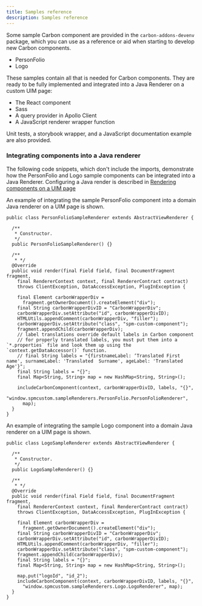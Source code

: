 ```yaml
---
title: Samples reference
description: Samples reference
---
```


Some sample Carbon component are provided in the `carbon-addons-devenv` package, which you can use as a reference or aid when starting to develop new Carbon components.

  - PersonFolio
  - Logo

These samples contain all that is needed for Carbon components. They are ready to be fully implemented and integrated into a Java Renderer on a custom UIM page:

 - The React component
 - Sass
 - A query provider in Apollo Client
 - A JavaScript renderer wrapper function

 Unit tests, a storybook wrapper, and a JavaScript documentation example are also provided.

### Integrating components into a Java renderer
The following code snippets, which don't include the imports, demonstrate how the PersonFolio and Logo sample components can be integrated into a Java Renderer. Configuring a Java render is described in [Rendering components on a UIM page](spm-uim-integration)

An example of integrating the sample PersonFolio component into a domain Java renderer on a UIM page is shown.

```
public class PersonFolioSampleRenderer extends AbstractViewRenderer {

  /**
   * Constructor.
   */
  public PersonFolioSampleRenderer() {}

  /**
   * */
  @Override
  public void render(final Field field, final DocumentFragment fragment,
    final RendererContext context, final RendererContract contract)
    throws ClientException, DataAccessException, PlugInException {

    final Element carbonWrapperDiv =
      fragment.getOwnerDocument().createElement("div");
    final String carbonWrapperDivID = "CarbonWrapperDiv";
    carbonWrapperDiv.setAttribute("id", carbonWrapperDivID);
    HTMLUtils.appendComment(carbonWrapperDiv, "filler");
    carbonWrapperDiv.setAttribute("class", "spm-custom-component");
    fragment.appendChild(carbonWrapperDiv);
    // label translations override default labels in Carbon component
    // for properly translated labels, you must put them into a `*.properties` file and look them up using the `context.getDataAccessor()` function.
    // final String labels = "{firstnameLabel: ‘Translated First name', surnameLabel: 'Translated  Surname', ageLabel: 'Translated  Age'}";
    final String labels = "{}";
    final Map<String, String> map = new HashMap<String, String>();

    includeCarbonComponent(context, carbonWrapperDivID, labels, "{}",
      "window.spmcustom.sampleRenderers.PersonFolio.PersonFolioRenderer",
      map);
  }
}
```

An example of integrating the sample Logo component into a domain Java renderer on a UIM page is shown.

```
public class LogoSampleRenderer extends AbstractViewRenderer {

  /**
   * Constructor.
   */
  public LogoSampleRenderer() {}

  /**
   * */
  @Override
  public void render(final Field field, final DocumentFragment fragment,
    final RendererContext context, final RendererContract contract)
    throws ClientException, DataAccessException, PlugInException {

    final Element carbonWrapperDiv =
      fragment.getOwnerDocument().createElement("div");
    final String carbonWrapperDivID = "CarbonWrapperDiv";
    carbonWrapperDiv.setAttribute("id", carbonWrapperDivID);
    HTMLUtils.appendComment(carbonWrapperDiv, "filler");
    carbonWrapperDiv.setAttribute("class", "spm-custom-component");
    fragment.appendChild(carbonWrapperDiv);
    final String labels = "{}";
    final Map<String, String> map = new HashMap<String, String>();

    map.put("logoId", "id_2");
    includeCarbonComponent(context, carbonWrapperDivID, labels, "{}",
      "window.spmcustom.sampleRenderers.Logo.LogoRenderer", map);
  }
}
```

